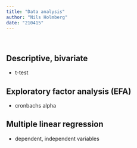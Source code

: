 ```yaml
---
title: "Data analysis"
author: "Nils Holmberg"
date: "210415"
---
```

<br/>

## Descriptive, bivariate
- t-test

## Exploratory factor analysis (EFA)
- cronbachs alpha

## Multiple linear regression
- dependent, independent variables

